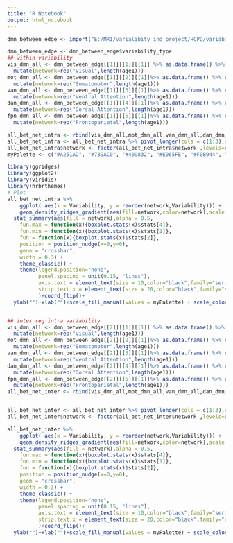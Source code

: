 ---
title: "R Notebook"
output: html_notebook
---

```{r}
dmn_between_edge <- import("E:/MRI/varialibity_ind_project/HCPD/variability/variability_each_7net/DMN_between_edge.mat")

dmn_between_edge <- dmn_between_edge$variability_type
## within variability
vis_dmn_all <- dmn_between_edge[[1]][[1]][[1]] %>% as.data.frame() %>% rename(age1=V1,age2=V2,age3=V3) %>% 
  mutate(network=rep("Visual",length(age1)))
mot_dmn_all <- dmn_between_edge[[1]][[2]][[1]]%>% as.data.frame() %>% rename(age1=V1,age2=V2,age3=V3) %>% 
  mutate(network=rep("Somatomotor",length(age1)))
van_dmn_all <- dmn_between_edge[[1]][[3]][[1]]%>% as.data.frame() %>% rename(age1=V1,age2=V2,age3=V3) %>% 
  mutate(network=rep("Ventral Attention",length(age1)))
dan_dmn_all <- dmn_between_edge[[1]][[4]][[1]]%>% as.data.frame() %>% rename(age1=V1,age2=V2,age3=V3) %>% 
  mutate(network=rep("Dorsal Attention",length(age1)))
fpn_dmn_all <- dmn_between_edge[[1]][[5]][[1]]%>% as.data.frame() %>% rename(age1=V1,age2=V2,age3=V3) %>% 
  mutate(network=rep("Frontoparietal",length(age1)))

all_bet_net_intra <- rbind(vis_dmn_all,mot_dmn_all,van_dmn_all,dan_dmn_all,fpn_dmn_all)
all_bet_net_intra <- all_bet_net_intra %>% pivot_longer(cols = c(1:3),names_to = "Age_group",values_to = "Variability")
all_bet_net_intra$network <- factor(all_bet_net_intra$network ,levels=unique(all_bet_net_intra$network ))
myPalette <- c("#A251AD", "#789AC0", "#409832", "#E065FE", "#F0B944", "#D9717C")

library(ggridges)
library(ggplot2)
library(viridis)
library(hrbrthemes)
# Plot
all_bet_net_intra %>%
    ggplot( aes(x = Variability, y = reorder(network,Variability))) +
    geom_density_ridges_gradient(aes(fill=network,color=network),scale = 0.5, rel_min_height = 0.01,position = position_nudge(x=0,y=0.2))+
  stat_summary(aes(fill = network),alpha = 0.5,
    fun.max = function(x){boxplot.stats(x)$stats[4]},
    fun.min = function(x){boxplot.stats(x)$stats[1]},
    fun = function(x){boxplot.stats(x)$stats[2]},
    position = position_nudge(x=0,y=0),
    geom = "crossbar",
    width = 0.3) +
    theme_classic() +
    theme(legend.position="none",
          panel.spacing = unit(0.15, "lines"),
          axis.text = element_text(size = 10,color="black",family="serif",angle = 30,hjust = 1),
          strip.text.x = element_text(size = 20,color="black",family="serif")
          )+coord_flip()+
  ylab("")+xlab("")+scale_fill_manual(values = myPalette) + scale_color_manual(values = myPalette)+facet_wrap(~Age_group)


## inter reg intra variability
vis_dmn_all <- dmn_between_edge[[2]][[1]][[1]] %>% as.data.frame() %>% rename(age1=V1,age2=V2,age3=V3) %>% 
  mutate(network=rep("Visual",length(age1)))
mot_dmn_all <- dmn_between_edge[[2]][[2]][[1]]%>% as.data.frame() %>% rename(age1=V1,age2=V2,age3=V3) %>% 
  mutate(network=rep("Somatomotor",length(age1)))
van_dmn_all <- dmn_between_edge[[2]][[3]][[1]]%>% as.data.frame() %>% rename(age1=V1,age2=V2,age3=V3) %>% 
  mutate(network=rep("Ventral Attention",length(age1)))
dan_dmn_all <- dmn_between_edge[[2]][[4]][[1]]%>% as.data.frame() %>% rename(age1=V1,age2=V2,age3=V3) %>% 
  mutate(network=rep("Dorsal Attention",length(age1)))
fpn_dmn_all <- dmn_between_edge[[2]][[5]][[1]]%>% as.data.frame() %>% rename(age1=V1,age2=V2,age3=V3) %>% 
  mutate(network=rep("Frontoparietal",length(age1)))
all_bet_net_inter <- rbind(vis_dmn_all,mot_dmn_all,van_dmn_all,dan_dmn_all,fpn_dmn_all)


all_bet_net_inter <- all_bet_net_inter %>% pivot_longer(cols = c(1:3),names_to = "Age_group",values_to = "Variability")
all_bet_net_inter$network <- factor(all_bet_net_inter$network ,levels=unique(all_bet_net_inter$network ))

all_bet_net_inter %>%
    ggplot( aes(x = Variability, y = reorder(network,Variability))) +
    geom_density_ridges_gradient(aes(fill=network,color=network),scale = 0.5, rel_min_height = 0.01,position = position_nudge(x=0,y=0.2))+
  stat_summary(aes(fill = network),alpha = 0.5,
    fun.max = function(x){boxplot.stats(x)$stats[4]},
    fun.min = function(x){boxplot.stats(x)$stats[1]},
    fun = function(x){boxplot.stats(x)$stats[2]},
    position = position_nudge(x=0,y=0),
    geom = "crossbar",
    width = 0.3) +
    theme_classic() +
    theme(legend.position="none",
          panel.spacing = unit(0.15, "lines"),
          axis.text = element_text(size = 10,color="black",family="serif",angle = 30,hjust = 1),
          strip.text.x = element_text(size = 20,color="black",family="serif")
          )+coord_flip()+
  ylab("")+xlab("")+scale_fill_manual(values = myPalette) + scale_color_manual(values = myPalette)+facet_wrap(~Age_group)

```

